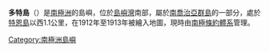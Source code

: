 {{Coord|54|3|S|37|21|W|source:GNIS|display=title}}

'''多特島'''（{{lang-en|Dot Island}}）是[[南極洲|南極洲]]的島嶼，位於[[島嶼灣|島嶼灣]]南部，屬於[[南喬治亞群島|南喬治亞群島]]的一部分，處於[[特恩島|特恩島]]以西1.1公里，在1912年至1913年被繪入地圖，現時由[[南極條約體系|南極條約體系]]管理。

{{Antarctica-geo-stub}}
[[Category:南極洲島嶼|Category:南極洲島嶼]]